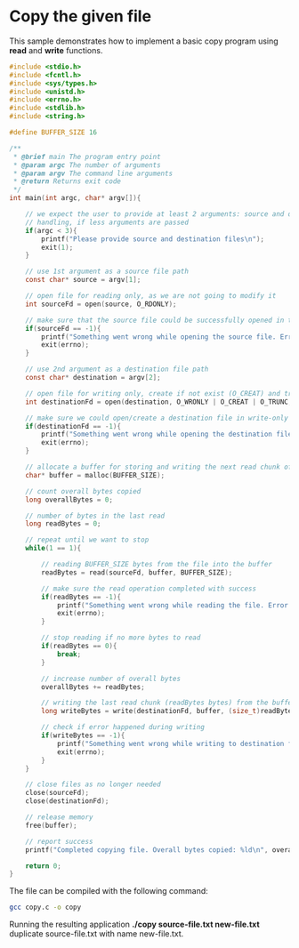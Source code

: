 # Copy the given file 

This sample demonstrates how to implement a basic copy program using **read** and **write** functions.

```c
#include <stdio.h>
#include <fcntl.h>
#include <sys/types.h>
#include <unistd.h>
#include <errno.h>
#include <stdlib.h>
#include <string.h>

#define BUFFER_SIZE 16

/**
 * @brief main The program entry point
 * @param argc The number of arguments
 * @param argv The command line arguments
 * @return Returns exit code
 */
int main(int argc, char* argv[]){

    // we expect the user to provide at least 2 arguments: source and destination files
    // handling, if less arguments are passed
    if(argc < 3){
        printf("Please provide source and destination files\n");
        exit(1);
    }

    // use 1st argument as a source file path
    const char* source = argv[1];

    // open file for reading only, as we are not going to modify it
    int sourceFd = open(source, O_RDONLY);

    // make sure that the source file could be successfully opened in the read-only mode
    if(sourceFd == -1){
        printf("Something went wrong while opening the source file. Error %s\n", strerror(errno));
        exit(errno);
    }

    // use 2nd argument as a destination file path
    const char* destination = argv[2];

    // open file for writing only, create if not exist (O_CREAT) and truncate (O_TRUNC) once opened
    int destinationFd = open(destination, O_WRONLY | O_CREAT | O_TRUNC, S_IRUSR | S_IWUSR | S_IRGRP);

    // make sure we could open/create a destination file in write-only mode
    if(destinationFd == -1){
        printf("Something went wrong while opening the destination file. Error %s\n", strerror(errno));
        exit(errno);
    }

    // allocate a buffer for storing and writing the next read chunk of the data
    char* buffer = malloc(BUFFER_SIZE);

    // count overall bytes copied
    long overallBytes = 0;

    // number of bytes in the last read
    long readBytes = 0;

    // repeat until we want to stop
    while(1 == 1){

        // reading BUFFER_SIZE bytes from the file into the buffer
        readBytes = read(sourceFd, buffer, BUFFER_SIZE);

        // make sure the read operation completed with success 
        if(readBytes == -1){
            printf("Something went wrong while reading the file. Error %s\n", strerror(errno));
            exit(errno);
        }

        // stop reading if no more bytes to read
        if(readBytes == 0){
            break;
        }

        // increase number of overall bytes
        overallBytes += readBytes;

        // writing the last read chunk (readBytes bytes) from the buffer to the destination file
        long writeBytes = write(destinationFd, buffer, (size_t)readBytes);

        // check if error happened during writing
        if(writeBytes == -1){
            printf("Something went wrong while writing to destination file. Error %s\n", strerror(errno));
            exit(errno);
        }
    }

    // close files as no longer needed
    close(sourceFd);
    close(destinationFd);

    // release memory
    free(buffer);

    // report success
    printf("Completed copying file. Overall bytes copied: %ld\n", overallBytes);

    return 0;
}
```

The file can be compiled with the following command:
```sh
gcc copy.c -o copy
```

Running the resulting application **./copy source-file.txt new-file.txt** duplicate source-file.txt with name new-file.txt.
